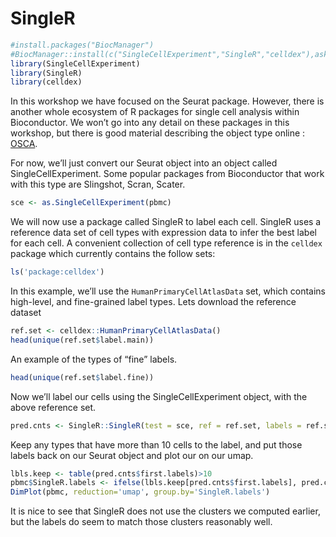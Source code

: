 # SingleR

```r
#install.packages("BiocManager")
#BiocManager::install(c("SingleCellExperiment","SingleR","celldex"),ask=F)
library(SingleCellExperiment)
library(SingleR)
library(celldex)
```

In this workshop we have focused on the Seurat package.  However, there is another whole ecosystem of R packages for single cell analysis within Bioconductor.  We won't go into any detail on these packages in this workshop, but there is good material describing the object type online : [OSCA](https://robertamezquita.github.io/orchestratingSingleCellAnalysis/data-infrastructure.html).

For now, we'll just convert our Seurat object into an object called SingleCellExperiment.  Some popular packages from Bioconductor that work with this type are Slingshot, Scran, Scater.

```r
sce <- as.SingleCellExperiment(pbmc)
```

We will now use a package called SingleR to label each cell.  SingleR uses a reference data set of cell types with expression data to infer the best label for each cell.  A convenient collection of cell type reference is in the `celldex` package which currently contains the follow sets:

```r
ls('package:celldex')
```
In this example, we'll use the `HumanPrimaryCellAtlasData` set, which contains high-level, and fine-grained label types. Lets download the reference dataset

```r
ref.set <- celldex::HumanPrimaryCellAtlasData()
head(unique(ref.set$label.main))
```

An example of the types of "fine" labels.

```r
head(unique(ref.set$label.fine))
```

Now we'll label our cells using the SingleCellExperiment object, with the above reference set.

```r
pred.cnts <- SingleR::SingleR(test = sce, ref = ref.set, labels = ref.set$label.main)
```

Keep any types that have more than 10 cells to the label, and put those labels back on our Seurat object and plot our on our umap.

```r
lbls.keep <- table(pred.cnts$first.labels)>10
pbmc$SingleR.labels <- ifelse(lbls.keep[pred.cnts$first.labels], pred.cnts$first.labels, 'Other')
DimPlot(pbmc, reduction='umap', group.by='SingleR.labels')
```

It is nice to see that SingleR does not use the clusters we computed earlier, but the labels do seem to match those clusters reasonably well.

